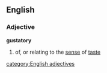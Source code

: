 ==English==
===Adjective===
'''gustatory'''
#  of, or relating to the [[sense]] of [[taste]]
[[category:English adjectives]]
